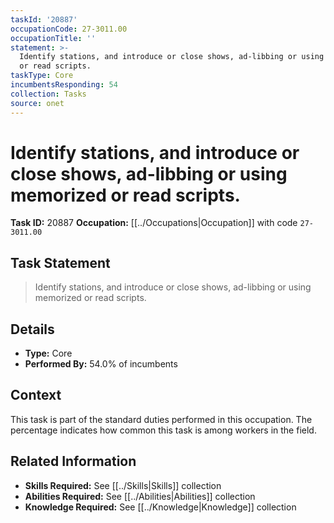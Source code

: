 ```yaml
---
taskId: '20887'
occupationCode: 27-3011.00
occupationTitle: ''
statement: >-
  Identify stations, and introduce or close shows, ad-libbing or using memorized
  or read scripts.
taskType: Core
incumbentsResponding: 54
collection: Tasks
source: onet
---
```

# Identify stations, and introduce or close shows, ad-libbing or using memorized or read scripts.

**Task ID:** 20887
**Occupation:** [[../Occupations|Occupation]] with code `27-3011.00`

## Task Statement

> Identify stations, and introduce or close shows, ad-libbing or using memorized or read scripts.

## Details

- **Type:** Core
- **Performed By:** 54.0% of incumbents

## Context

This task is part of the standard duties performed in this occupation. The percentage indicates how common this task is among workers in the field.

## Related Information

- **Skills Required:** See [[../Skills|Skills]] collection
- **Abilities Required:** See [[../Abilities|Abilities]] collection
- **Knowledge Required:** See [[../Knowledge|Knowledge]] collection
